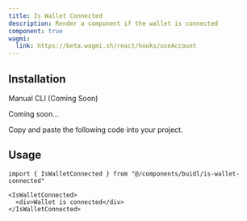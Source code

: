 ```yaml
---
title: Is Wallet Connected
description: Render a component if the wallet is connected
component: true
wagmi:
  link: https://beta.wagmi.sh/react/hooks/useAccount
---
```


<ComponentPreview
  name="is-wallet-connected-demo"
  className="[&_.preview>[data-orientation=vertical]]:sm:max-w-[70%]"
/>

## Installation

<Tabs defaultValue="manual">

<TabsList>
  <TabsTrigger value="manual">Manual</TabsTrigger>
  <TabsTrigger disabled={true} value="cli">
    CLI (Coming Soon)
  </TabsTrigger>
</TabsList>

<TabsContent value="cli">

<Steps>

<Step>Coming soon...</Step>

</Steps>

</TabsContent>

<TabsContent value="manual">

<Steps>

<Step>Copy and paste the following code into your project.</Step>

<ComponentSource name="is-wallet-connected" />

</Steps>

</TabsContent>

</Tabs>

## Usage

```tsx
import { IsWalletConnected } from "@/components/buidl/is-wallet-connected"
```

```tsx
<IsWalletConnected>
  <div>Wallet is connected</div>
</IsWalletConnected>
```
